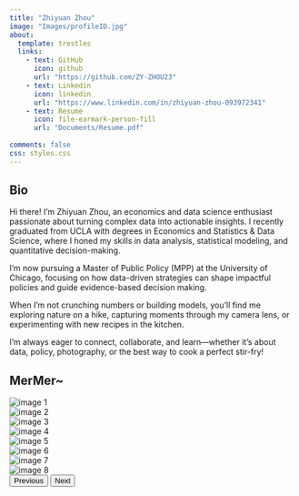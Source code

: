 ```yaml
---
title: "Zhiyuan Zhou"
image: "Images/profileID.jpg"
about:
  template: trestles
  links:
    - text: GitHub
      icon: github
      url: "https://github.com/ZY-ZHOU23"
    - text: Linkedin
      icon: linkedin
      url: "https://www.linkedin.com/in/zhiyuan-zhou-093972341"
    - text: Resume
      icon: file-earmark-person-fill
      url: "Documents/Resume.pdf"
  
comments: false
css: styles.css
---
```


::: {.column-page}

## Bio

Hi there! I’m Zhiyuan Zhou, an economics and data science enthusiast passionate about turning complex data into actionable insights. I recently graduated from UCLA with degrees in Economics and Statistics & Data Science, where I honed my skills in data analysis, statistical modeling, and quantitative decision-making.

I’m now pursuing a Master of Public Policy (MPP) at the University of Chicago, focusing on how data-driven strategies can shape impactful policies and guide evidence-based decision making.

When I’m not crunching numbers or building models, you’ll find me exploring nature on a hike, capturing moments through my camera lens, or experimenting with new recipes in the kitchen. 

I’m always eager to connect, collaborate, and learn—whether it’s about data, policy, photography, or the best way to cook a perfect stir-fry!

## MerMer~

```{=html}

<div class="carousel-container">
  <div id="mermerphoto" class="carousel slide" data-bs-ride="carousel">
  
    <!-- Carousel Items -->
    <div class="carousel-inner">
      <div class="carousel-item active">
        <img class="d-block w-100" src="Images/cat/window.jpg" alt="image 1">
      </div>
      <div class="carousel-item">
        <img class="d-block w-100" src="Images/cat/plate.jpg" alt="image 2">
      </div>
      <div class="carousel-item">
        <img class="d-block w-100" src="Images/cat/head.jpg" alt="image 3">
      </div>
      <div class="carousel-item">
        <img class="d-block w-100" src="Images/cat/jump.jpg" alt="image 4">
      </div>
      <div class="carousel-item">
        <img class="d-block w-100" src="Images/cat/catbox.jpg" alt="image 5">
      </div>
      <div class="carousel-item">
        <img class="d-block w-100" src="Images/cat/inbag.jpg" alt="image 6">
      </div>
      <div class="carousel-item">
        <img class="d-block w-100" src="Images/cat/loaf.jpg" alt="image 7">
      </div>
      <div class="carousel-item">
        <img class="d-block w-100" src="Images/cat/car.jpg" alt="image 8">
      </div>
    </div>
    
    <!-- Navigation Controls -->
    <button class="carousel-control-prev" type="button" data-bs-target="#mermerphoto" data-bs-slide="prev">
      <span class="carousel-control-prev-icon" aria-hidden="true"></span>
      <span class="visually-hidden">Previous</span>
    </button>
    <button class="carousel-control-next" type="button" data-bs-target="#mermerphoto" data-bs-slide="next">
      <span class="carousel-control-next-icon" aria-hidden="true"></span>
      <span class="visually-hidden">Next</span>
    </button>
  </div>
</div>


```


:::
